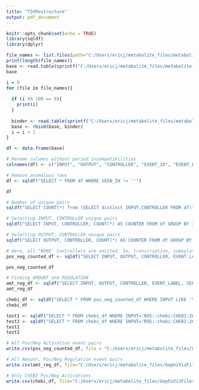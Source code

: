 ---
title: "TSVRestructure"
output: pdf_document
---

```{r setup, include=FALSE}
knitr::opts_chunk$set(echo = TRUE)
library(sqldf)
library(dplyr)
```

```{r Initialize rbinding base table}
file_names <- list.files(path="C:/Users/ericj/metabolite_files/metabolite_tsvs/")
print(length(file_names))
base <- read.table(sprintf("C:/Users/ericj/metabolite_files/metabolite_tsvs/%s", file_names[1]), sep="\t", header=TRUE, fill=TRUE, quote="\"")[c(1:5, 19)]
base
```

```{r rbind all subsequent files}
i = 0
for (file in file_names){
  
  if (i %% 100 == 0){
    print(i)
  }
  
  binder <- read.table(sprintf("C:/Users/ericj/metabolite_files/metabolite_tsvs/%s", file), sep="\t", header=TRUE, fill=TRUE, quote="\"")[c(1:5, 19)]
  base <- rbind(base, binder)
  i = i + 1
}

df <- data.frame(base)

# Rename columns without period incompatibilities
colnames(df) <- c("INPUT", "OUTPUT", "CONTROLLER", "EVENT_ID", "EVENT_LABEL", "SEEN_IN")

# Remove anomalous rows
df <- sqldf("SELECT * FROM df WHERE SEEN_IN != ''")

df
```

```{r Find Unique Inputs}
# Number of unique pairs
sqldf("SELECT COUNT(*) from (SELECT distinct INPUT,CONTROLLER FROM df)")

# Selecting INPUT, CONTROLLER unique pairs
sqldf("SELECT INPUT, CONTROLLER, COUNT(*) AS COUNTER FROM df GROUP BY INPUT, CONTROLLER ORDER BY COUNTER DESC")

# Selecting OUTPUT, CONTROLLER unique pairs
sqldf("SELECT OUTPUT, CONTROLLER, COUNT(*) AS COUNTER FROM df GROUP BY OUTPUT, CONTROLLER ORDER BY COUNTER DESC")
```

```{r Only Pos Neg Activations}
# Here, all "NONE" Controllers are omitted. So, transcription, sumoylation, etc. are not in this dataframe.
pos_neg_counted_df <- sqldf("SELECT INPUT, OUTPUT, CONTROLLER, EVENT_LABEL, COUNT(*) AS COUNTER, SEEN_IN FROM df WHERE CONTROLLER!='NONE' GROUP BY OUTPUT, CONTROLLER, EVENT_LABEL ORDER BY COUNTER DESC")

pos_neg_counted_df
```

```{r Only Amount and Regulation labels}
# Finding AMOUNT and REGULATION
amt_reg_df <- sqldf("SELECT INPUT, OUTPUT, CONTROLLER, EVENT_LABEL, SEEN_IN, COUNT(*) AS COUNTER FROM df WHERE EVENT_LABEL = 'Amount' OR EVENT_LABEL = 'Regulation (Positive)' OR EVENT_LABEL = 'Regulation (Negative)' GROUP BY OUTPUT, CONTROLLER, EVENT_LABEL, SEEN_IN ORDER BY COUNTER DESC")
amt_reg_df
```

```{r Only ChEBI and no EventID INPUTs}
chebi_df <- sqldf("SELECT * FROM pos_neg_counted_df WHERE INPUT LIKE '%CHEBI%' AND CONTROLLER LIKE '%CHEBI%'")
chebi_df
```

```{r}
test1 <- sqldf("SELECT * FROM chebi_df WHERE INPUT='ROS::chebi:CHEBI:26523.a' AND CONTROLLER='vitamin D::chebi:CHEBI:27300'")
test2 <- sqldf("SELECT * FROM chebi_df WHERE INPUT='ROS::chebi:CHEBI:26523' AND CONTROLLER='vitamin D::chebi:CHEBI:27300'")
test1
test2
```



```{r Writer's Block}
# All Pos/Neg Activation event pairs
write.csv(pos_neg_counted_df, file = "C:/Users/ericj/metabolite_files/GephiVizFiles/pos_neg_counted_df.csv", row.names=FALSE)

# All Amount, Pos/Neg Regulation event pairs
write.csv(amt_reg_df, file="C:/Users/ericj/metabolite_files/GephiVizFiles/amt_reg_df.csv", row.names=FALSE)

# Only ChEBI Pos/Neg Activations
write.csv(chebi_df, file="C:/Users/ericj/metabolite_files/GephiVizFiles/chebi_pairs.csv", row.names=FALSE)
```